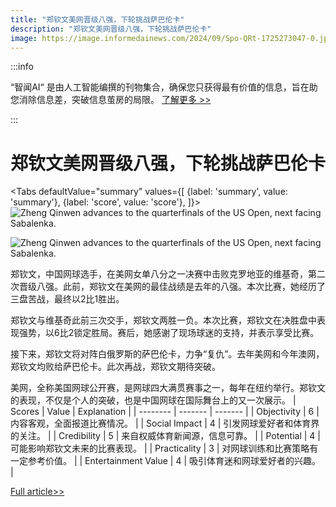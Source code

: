 ```yaml
---
title: "郑钦文美网晋级八强，下轮挑战萨巴伦卡"
description: "郑钦文美网晋级八强，下轮挑战萨巴伦卡"
image: https://image.informedainews.com/2024/09/Spo-QRt-1725273047-0.jpg
---
```



:::info

“智闻AI“ 是由人工智能编撰的刊物集合，确保您只获得最有价值的信息，旨在助您消除信息差，突破信息茧房的局限。  [了解更多 >>](/)

:::

# 郑钦文美网晋级八强，下轮挑战萨巴伦卡


<Tabs
	defaultValue="summary"
	values={[
	{label: 'summary', value: 'summary'},
	{label: 'score', value: 'score'},
]}>
<TabItem value="summary">
<img
  src="https://image.informedainews.com/2024/09/Spo-QRt-1725273047-0.jpg"
  alt="Zheng Qinwen advances to the quarterfinals of the US Open, next facing Sabalenka."
/>

<img
  src="https://image.informedainews.com/2024/09/Spo-gjp-1725273047-1.jpg"
  alt="Zheng Qinwen advances to the quarterfinals of the US Open, next facing Sabalenka."
/>



郑钦文，中国网球选手，在美网女单八分之一决赛中击败克罗地亚的维基奇，第二次晋级八强。此前，郑钦文在美网的最佳战绩是去年的八强。本次比赛，她经历了三盘苦战，最终以2比1胜出。

郑钦文与维基奇此前三次交手，郑钦文两胜一负。本次比赛，郑钦文在决胜盘中表现强势，以6比2锁定胜局。赛后，她感谢了现场球迷的支持，并表示享受比赛。

接下来，郑钦文将对阵白俄罗斯的萨巴伦卡，力争“复仇”。去年美网和今年澳网，郑钦文均败给萨巴伦卡。此次再战，郑钦文期待突破。

美网，全称美国网球公开赛，是网球四大满贯赛事之一，每年在纽约举行。郑钦文的表现，不仅是个人的突破，也是中国网球在国际舞台上的又一次展示。
</TabItem>
<TabItem value="score">
	| Scores     | Value   | Explanation |
	| -------- | ------- | ------- |
	| Objectivity  | 6    | 内容客观，全面报道比赛情况。    |
	| Social Impact | 4     | 引发网球爱好者和体育界的关注。    |
	| Credibility    | 5    | 来自权威体育新闻源，信息可靠。    |
	| Potential    | 4    | 可能影响郑钦文未来的比赛表现。    |
	| Practicality    | 3    | 对网球训练和比赛策略有一定参考价值。    |
	| Entertainment Value    | 4    | 吸引体育迷和网球爱好者的兴趣。    |
</TabItem>
</Tabs>

[Full article>>](https://www.thepaper.cn/newsDetail_forward_28601792)
